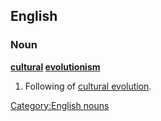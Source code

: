 {{wikipedia|Sociocultural evolution}}
==English==
===Noun===
{{rfd|SoP, used in most plausible ways you could combine the meanings of components}}
'''[[cultural]] [[evolutionism]]'''
#Following of [[cultural evolution]].

[[Category:English nouns]]